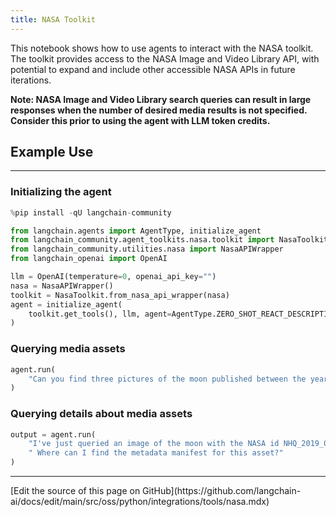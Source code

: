 ```yaml
---
title: NASA Toolkit
---
```


This notebook shows how to use agents to interact with the NASA toolkit. The toolkit provides access to the NASA Image and Video Library API, with potential to expand and include other accessible NASA APIs in future iterations.

**Note: NASA Image and Video Library search queries can result in large responses when the number of desired media results is not specified. Consider this prior to using the agent with LLM token credits.**

## Example Use

---

### Initializing the agent

```python
%pip install -qU langchain-community
```

```python
from langchain.agents import AgentType, initialize_agent
from langchain_community.agent_toolkits.nasa.toolkit import NasaToolkit
from langchain_community.utilities.nasa import NasaAPIWrapper
from langchain_openai import OpenAI

llm = OpenAI(temperature=0, openai_api_key="")
nasa = NasaAPIWrapper()
toolkit = NasaToolkit.from_nasa_api_wrapper(nasa)
agent = initialize_agent(
    toolkit.get_tools(), llm, agent=AgentType.ZERO_SHOT_REACT_DESCRIPTION, verbose=True
)
```

### Querying media assets

```python
agent.run(
    "Can you find three pictures of the moon published between the years 2014 and 2020?"
)
```

### Querying details about media assets

```python
output = agent.run(
    "I've just queried an image of the moon with the NASA id NHQ_2019_0311_Go Forward to the Moon."
    " Where can I find the metadata manifest for this asset?"
)
```

---

<Callout icon="pen-to-square" iconType="regular">
  [Edit the source of this page on GitHub](https://github.com/langchain-ai/docs/edit/main/src/oss/python/integrations/tools/nasa.mdx)
</Callout>
